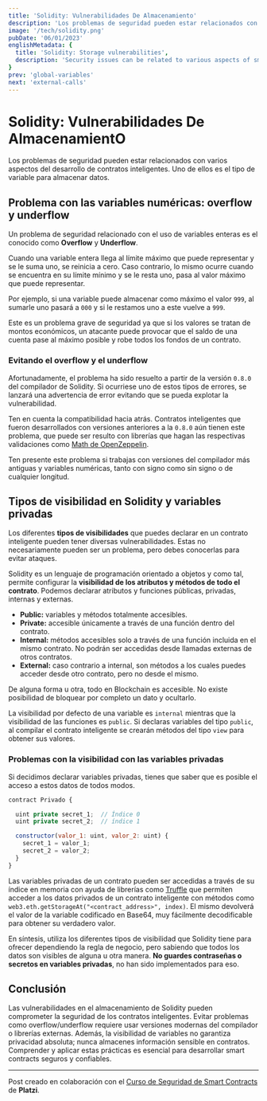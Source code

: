 ```yaml
---
title: 'Solidity: Vulnerabilidades De Almacenamiento'
description: 'Los problemas de seguridad pueden estar relacionados con varios aspectos del desarrollo de contratos inteligentes. Uno de ellos es el tipo de variable para almacenar datos.'
image: '/tech/solidity.png'
pubDate: '06/01/2023'
englishMetadata: {
  title: 'Solidity: Storage vulnerabilities',
  description: 'Security issues can be related to various aspects of smart contract development. One of them is the type of variable to store data.'
}
prev: 'global-variables'
next: 'external-calls'
---
```


# Solidity: Vulnerabilidades De AlmacenamientO

Los problemas de seguridad pueden estar relacionados con varios aspectos del desarrollo de contratos inteligentes. Uno de ellos es el tipo de variable para almacenar datos.

## Problema con las variables numéricas: overflow y underflow

Un problema de seguridad relacionado con el uso de variables enteras es el conocido como **Overflow** y **Underflow**.

Cuando una variable entera llega al límite máximo que puede representar y se le suma uno, se reinicia a cero. Caso contrario, lo mismo ocurre cuando se encuentra en su límite mínimo y se le resta uno, pasa al valor máximo que puede representar.

Por ejemplo, si una variable puede almacenar como máximo el valor `999`, al sumarle uno pasará a `000` y si le restamos uno a este vuelve a `999`.

Este es un problema grave de seguridad ya que si los valores se tratan de montos económicos, un atacante puede provocar que el saldo de una cuenta pase al máximo posible y robe todos los fondos de un contrato.

### Evitando el overflow y el underflow

Afortunadamente, el problema ha sido resuelto a partir de la versión `0.8.0` del compilador de Solidity. Si ocurriese uno de estos tipos de errores, se lanzará una advertencia de error evitando que se pueda explotar la vulnerabilidad.

Ten en cuenta la compatibilidad hacia atrás. Contratos inteligentes que fueron desarrollados con versiones anteriores a la `0.8.0` aún tienen este problema, que puede ser resulto con librerías que hagan las respectivas validaciones como [Math de OpenZeppelin](https://docs.openzeppelin.com/contracts/2.x/api/math "Math de OpenZeppelin").

Ten presente este problema si trabajas con versiones del compilador más antiguas y variables numéricas, tanto con signo como sin signo o de cualquier longitud.

## Tipos de visibilidad en Solidity y variables privadas

Los diferentes **tipos de visibilidades** que puedes declarar en un contrato inteligente pueden tener diversas vulnerabilidades. Estas no necesariamente pueden ser un problema, pero debes conocerlas para evitar ataques.

Solidity es un lenguaje de programación orientado a objetos y como tal, permite configurar la **visibilidad de los atributos y métodos de todo el contrato**. Podemos declarar atributos y funciones públicas, privadas, internas y externas.

- **Public:** variables y métodos totalmente accesibles.
- **Private:** accesible únicamente a través de una función dentro del contrato.
- **Internal:** métodos accesibles solo a través de una función incluida en el mismo contrato. No podrán ser accedidas desde llamadas externas de otros contratos.
- **External:** caso contrario a internal, son métodos a los cuales puedes acceder desde otro contrato, pero no desde el mismo.

De alguna forma u otra, todo en Blockchain es accesible. No existe posibilidad de bloquear por completo un dato y ocultarlo.

La visibilidad por defecto de una variable es `internal` mientras que la visibilidad de las funciones es `public`. Si declaras variables del tipo `public`, al compilar el contrato inteligente se crearán métodos del tipo `view` para obtener sus valores.

### Problemas con la visibilidad con las variables privadas

Si decidimos declarar variables privadas, tienes que saber que es posible el acceso a estos datos de todos modos.

```js
contract Privado {

  uint private secret_1;  // Índice 0
  uint private secret_2;  // índice 1

  constructor(valor_1: uint, valor_2: uint) {
    secret_1 = valor_1;
    secret_2 = valor_2;
  }
}
```

Las variables privadas de un contrato pueden ser accedidas a través de su índice en memoria con ayuda de librerías como [Truffle](https://archive.trufflesuite.com/ "Truffle") que permiten acceder a los datos privados de un contrato inteligente con métodos como `web3.eth.getStorageAt("<contract_address>", index)`. El mismo devolverá el valor de la variable codificado en Base64, muy fácilmente decodificable para obtener su verdadero valor.

En síntesis, utiliza los diferentes tipos de visibilidad que Solidity tiene para ofrecer dependiendo la regla de negocio, pero sabiendo que todos los datos son visibles de alguna u otra manera. **No guardes contraseñas o secretos en variables privadas**, no han sido implementados para eso.

## Conclusión

Las vulnerabilidades en el almacenamiento de Solidity pueden comprometer la seguridad de los contratos inteligentes. Evitar problemas como overflow/underflow requiere usar versiones modernas del compilador o librerías externas. Además, la visibilidad de variables no garantiza privacidad absoluta; nunca almacenes información sensible en contratos. Comprender y aplicar estas prácticas es esencial para desarrollar smart contracts seguros y confiables.

---
Post creado en colaboración con el [Curso de Seguridad de Smart Contracts](https://platzi.com/cursos/seguridad-smart-contracts/) de **Platzi**.
